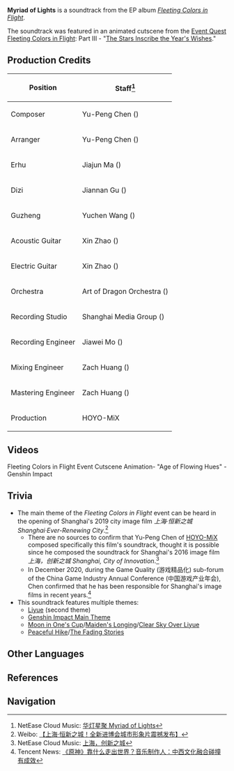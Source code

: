 {{Soundtrack Infobox
|title          =
|image          = Fleeting Colors in Flight (Album).png
|album          = Fleeting Colors in Flight (Album)
|disc           = 
|number         = 02
|featured       =
|featured2      =
|featured3      =
|featured_disc  =
|featured_disc2 =
|featured_disc3 =
|youtube_id     = UBNEkRZAP04
|spotify_id     = 649BiEt5fNOs4C52Xovwfx
|played_in      = Event
|during         = Animated cutscene in [[The Stars Inscribe the Year's Wishes]]
|domain         =
|previous       = Devastation and Redemption
|next           = Devastation and Redemption - Instrumental
}}
'''Myriad of Lights''' is a soundtrack from the EP album ''[[Fleeting Colors in Flight (Album)|Fleeting Colors in Flight]]''.

The soundtrack was featured in an animated cutscene from the [[Event Quest]] [[Fleeting Colors in Flight]]: Part III - "[[The Stars Inscribe the Year's Wishes]]."

==Production Credits==
{| class="wikitable" style="text-align:left; height:0.5em"
! Position
! Staff<ref>NetEase Cloud Music: [https://music.163.com/#/song?id=1910966474 华灯星聚 Myriad of Lights]</ref>
|-
! Composer
| Yu-Peng Chen ({{Lang|zh=陈致逸|mini=1}})
|-
! Arranger
| Yu-Peng Chen ({{Lang|zh=陈致逸|mini=1}})
|-
! Erhu
| Jiajun Ma ({{Lang|zh=马稼骏|mini=1}})
|-
! Dizi
| Jiannan Gu ({{Lang|zh=顾剑楠|mini=1}})
|-
! Guzheng
| Yuchen Wang ({{Lang|zh=王宇宸|mini=1}})
|-
! Acoustic Guitar
| Xin Zhao ({{Lang|zh=赵鑫|mini=1}})
|-
! Electric Guitar
| Xin Zhao ({{Lang|zh=赵鑫|mini=1}})
|-
! Orchestra
| Art of Dragon Orchestra ({{Lang|zh=龙之艺交响乐团|mini=1}})
|-
! Recording Studio
| Shanghai Media Group ({{Lang|zh=上海广播大厦|mini=1}})
|-
! Recording Engineer
| Jiawei Mo ({{Lang|zh=莫家伟|mini=1}})
|-
! Mixing Engineer
| Zach Huang ({{Lang|zh=黄巍|mini=1}})
|-
! Mastering Engineer
| Zach Huang ({{Lang|zh=黄巍|mini=1}})
|-
! Production
| HOYO-MiX
|}

==Videos==
<gallery hideaddbutton="true" captionalign="center">
Fleeting Colors in Flight Event Cutscene Animation- "Age of Flowing Hues" - Genshin Impact
</gallery>

==Trivia==
* The main theme of the ''Fleeting Colors in Flight'' event can be heard in the opening of Shanghai's 2019 city image film ''上海·恒新之城 Shanghai·Ever-Renewing City''.<ref>Weibo: [https://weibo.com/2539961154/Ia2tn0FQS 【上海·恒新之城！全新进博会城市形象片震撼发布】]</ref>
** There are no sources to confirm that Yu-Peng Chen of [[HOYO-MiX]] composed specifically this film's soundtrack, thought it is possible since he composed the soundtrack for Shanghai's 2016 image film ''上海，创新之城 Shanghai, City of Innovation''.<ref>NetEase Cloud Music: [https://music.163.com/#/song?id=1351627948 上海，创新之城]</ref>
** In December 2020, during the Game Quality (游戏精品化) sub-forum of the China Game Industry Annual Conference<!--official name--> (中国游戏产业年会), Chen confirmed that he has been responsible for Shanghai's image films in recent years.<ref>Tencent News: [https://xw.qq.com/cmsid/20201217A0DYAK00 《原神》靠什么走出世界？音乐制作人：中西文化融合碰撞有成效]</ref>
* This soundtrack features multiple themes:
** [[Liyue (Soundtrack)|Liyue]] (second theme)
** [[Genshin Impact Main Theme]]
** [[Moon in One's Cup]]/[[Maiden's Longing]]/[[Clear Sky Over Liyue]]
** [[Peaceful Hike (Qingce Daytime)|Peaceful Hike]]/[[The Fading Stories (Qingce Night)|The Fading Stories]]

==Other Languages==
{{Other Languages|default_hidden = 1
|en      = Myriad of Lights
|zhs     = 华灯星聚
|zhs_rm  = Huádēng Xīngjù
|zht     = 華燈星聚<!--华灯星聚-->
|zht_rm  = Huádēng Xīngjù
}}

==References==
{{Reflist}}

==Navigation==
{{Soundtrack Navbox|Fleeting Colors in Flight}}